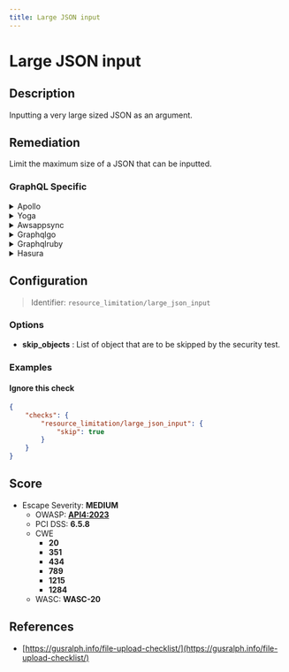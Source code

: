 ```yaml
---
title: Large JSON input
---
```


# Large JSON input

## Description

Inputting a very large sized JSON as an argument.


## Remediation

Limit the maximum size of a JSON that can be inputted.



### GraphQL Specific

<details>
    <summary>Apollo</summary>

To handle large JSON inputs in Apollo, consider using a custom scalar type for large JSON objects or streaming the input if possible.

</details>

<details>
    <summary>Yoga</summary>

For GraphQL Yoga, you can increase the payload size limit or use a custom scalar for large JSON objects.

</details>

<details>
    <summary>Awsappsync</summary>

AWS AppSync has built-in support for large payloads, but consider using Amazon S3 for extremely large JSON objects and referencing them in your GraphQL operations.

</details>

<details>
    <summary>Graphqlgo</summary>

In GraphQL-Go, you can define a custom scalar type for handling large JSON inputs or adjust the server's maximum request body size.

</details>

<details>
    <summary>Graphqlruby</summary>

For GraphQL-Ruby, consider using a custom scalar type for large JSON inputs or leveraging background jobs for processing if needed.

</details>

<details>
    <summary>Hasura</summary>

Hasura supports large JSON objects, but for very large sizes consider using a separate storage service like Amazon S3 and store references in Hasura.

</details>

## Configuration

> Identifier: `resource_limitation/large_json_input`

### Options

- **skip_objects** : List of object that are to be skipped by the security test.
  



### Examples



#### Ignore this check

```json
{
    "checks": {
        "resource_limitation/large_json_input": {
            "skip": true
        }
    }
}
```




## Score

- Escape Severity: **<span className="medium-severity">MEDIUM</span>**
  - OWASP: **[API4:2023](https://github.com/OWASP/API-Security/blob/master/editions/2023/en/0xa4-unrestricted-resource-consumption.md)**
  - PCI DSS: **6.5.8**
  - CWE
    - **20**
    - **351**
    - **434**
    - **789**
    - **1215**
    - **1284**
  - WASC: **WASC-20**
  
  






## References

- [https://gusralph.info/file-upload-checklist/](https://gusralph.info/file-upload-checklist/)
  